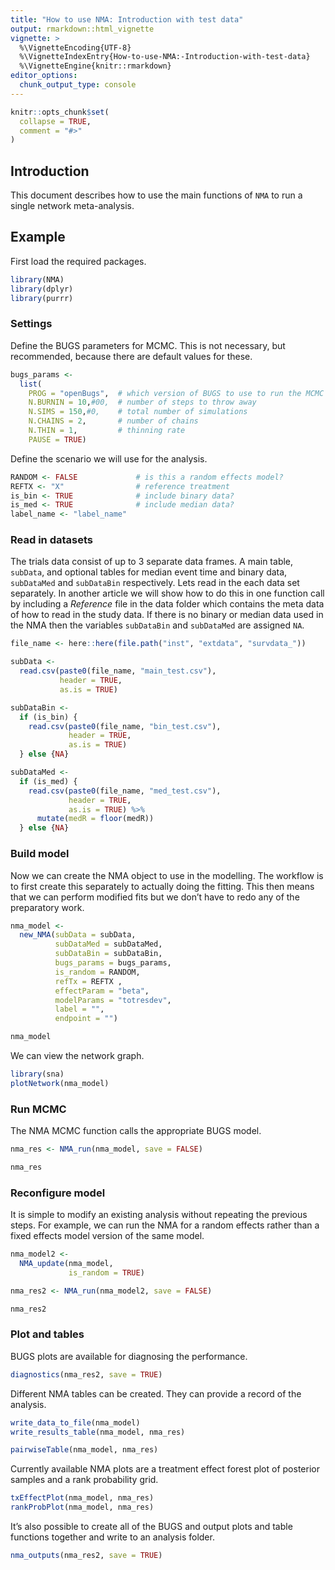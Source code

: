 ```yaml
---
title: "How to use NMA: Introduction with test data"
output: rmarkdown::html_vignette
vignette: >
  %\VignetteEncoding{UTF-8}
  %\VignetteIndexEntry{How-to-use-NMA:-Introduction-with-test-data}
  %\VignetteEngine{knitr::rmarkdown}
editor_options: 
  chunk_output_type: console
---
```


```r
knitr::opts_chunk$set(
  collapse = TRUE,
  comment = "#>"
)
```

## Introduction

This document describes how to use the main functions of `NMA` to run a single network meta-analysis.

## Example

First load the required packages.

```r
library(NMA)
library(dplyr)
library(purrr)
```

### Settings

Define the BUGS parameters for MCMC.
This is not necessary, but recommended, because there are default values for these.

```r
bugs_params <-
  list(
    PROG = "openBugs",  # which version of BUGS to use to run the MCMC
    N.BURNIN = 10,#00,  # number of steps to throw away
    N.SIMS = 150,#0,    # total number of simulations
    N.CHAINS = 2,       # number of chains
    N.THIN = 1,         # thinning rate
    PAUSE = TRUE)
```

Define the scenario we will use for the analysis.

```r
RANDOM <- FALSE             # is this a random effects model?
REFTX <- "X"                # reference treatment
is_bin <- TRUE              # include binary data?
is_med <- TRUE              # include median data?
label_name <- "label_name"
```


### Read in datasets

The trials data consist of up to 3 separate data frames.
A main table, `subData`, and optional tables for median event time and binary data, `subDataMed` and `subDataBin` respectively.
Lets read in the each data set separately.
In another article we will show how to do this in one function call by including a _Reference_ file in the data folder which contains the meta data of how to read in the study data.
If there is no binary or median data used in the NMA then the variables `subDataBin` and `subDataMed` are assigned `NA`.

```r
file_name <- here::here(file.path("inst", "extdata", "survdata_"))

subData <-
  read.csv(paste0(file_name, "main_test.csv"),
           header = TRUE,
           as.is = TRUE)

subDataBin <-
  if (is_bin) {
    read.csv(paste0(file_name, "bin_test.csv"),
             header = TRUE,
             as.is = TRUE)
  } else {NA}

subDataMed <-
  if (is_med) {
    read.csv(paste0(file_name, "med_test.csv"),
             header = TRUE,
             as.is = TRUE) %>% 
      mutate(medR = floor(medR))
  } else {NA}
```


### Build model

Now we can create the NMA object to use in the modelling.
The workflow is to first create this separately to actually doing the fitting.
This then means that we can perform modified fits but we don't have to redo any of the preparatory work.

```r
nma_model <-
  new_NMA(subData = subData,
          subDataMed = subDataMed,
          subDataBin = subDataBin,
          bugs_params = bugs_params,
          is_random = RANDOM,
          refTx = REFTX ,
          effectParam = "beta",
          modelParams = "totresdev",
          label = "",
          endpoint = "")

nma_model
```

We can view the network graph.

```r
library(sna)
plotNetwork(nma_model)
```


### Run MCMC

The NMA MCMC function calls the appropriate BUGS model.

```r
nma_res <- NMA_run(nma_model, save = FALSE)

nma_res
```

### Reconfigure model

It is simple to modify an existing analysis without repeating the previous steps.
For example, we can run the NMA for a random effects rather than a fixed effects model version of the same model.

```r
nma_model2 <-
  NMA_update(nma_model,
             is_random = TRUE)
```

```r
nma_res2 <- NMA_run(nma_model2, save = FALSE)

nma_res2
```


### Plot and tables

BUGS plots are available for diagnosing the performance.

```r
diagnostics(nma_res2, save = TRUE)
```

Different NMA tables can be created. They can provide a record of the analysis.

```r
write_data_to_file(nma_model)
write_results_table(nma_model, nma_res)
```

```r
pairwiseTable(nma_model, nma_res)
```

Currently available NMA plots are a treatment effect forest plot of posterior samples and a rank probability grid.

```r
txEffectPlot(nma_model, nma_res)
rankProbPlot(nma_model, nma_res)
```

It's also possible to create all of the BUGS and output plots and table functions together and write to an analysis folder.

```r
nma_outputs(nma_res2, save = TRUE)
```

